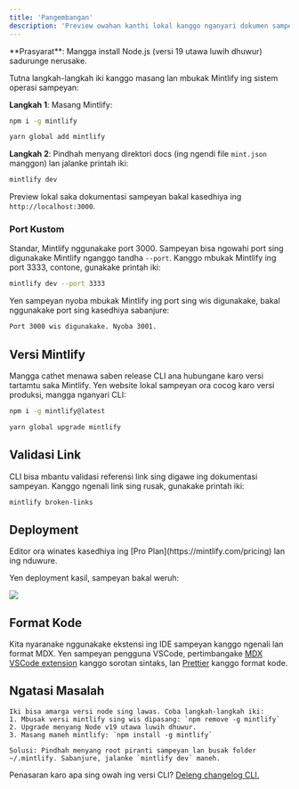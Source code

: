 ```yaml
---
title: 'Pangembangan'
description: 'Preview owahan kanthi lokal kanggo nganyari dokumen sampeyan'
---
```


<Info>
  **Prasyarat**: Mangga install Node.js (versi 19 utawa luwih dhuwur) sadurunge nerusake.
</Info>

Tutna langkah-langkah iki kanggo masang lan mbukak Mintlify ing sistem operasi sampeyan:

**Langkah 1**: Masang Mintlify:

<CodeGroup>

  ```bash npm
  npm i -g mintlify
  ```

```bash yarn
yarn global add mintlify
```

</CodeGroup>

**Langkah 2**: Pindhah menyang direktori docs (ing ngendi file `mint.json` manggon) lan jalanke printah iki:

```bash
mintlify dev
```

Preview lokal saka dokumentasi sampeyan bakal kasedhiya ing `http://localhost:3000`.

### Port Kustom

Standar, Mintlify nggunakake port 3000. Sampeyan bisa ngowahi port sing digunakake Mintlify nganggo tandha `--port`. Kanggo mbukak Mintlify ing port 3333, contone, gunakake printah iki:

```bash
mintlify dev --port 3333
```

Yen sampeyan nyoba mbukak Mintlify ing port sing wis digunakake, bakal nggunakake port sing kasedhiya sabanjure:

```md
Port 3000 wis digunakake. Nyoba 3001.
```

## Versi Mintlify

Mangga cathet menawa saben release CLI ana hubungane karo versi tartamtu saka Mintlify. Yen website lokal sampeyan ora cocog karo versi produksi, mangga nganyari CLI:

<CodeGroup>

```bash npm
npm i -g mintlify@latest
```

```bash yarn
yarn global upgrade mintlify
```

</CodeGroup>

## Validasi Link

CLI bisa mbantu validasi referensi link sing digawe ing dokumentasi sampeyan. Kanggo ngenali link sing rusak, gunakake printah iki:

```bash
mintlify broken-links
```

## Deployment

<Tip>
  Editor ora winates kasedhiya ing [Pro Plan](https://mintlify.com/pricing) lan
  ing nduwure.
</Tip>

Yen deployment kasil, sampeyan bakal weruh:

<Frame>
  <img src="/images/checks-passed.png" style={{ borderRadius: '0.5rem' }} />
</Frame>

## Format Kode

Kita nyaranake nggunakake ekstensi ing IDE sampeyan kanggo ngenali lan format MDX. Yen sampeyan pengguna VSCode, pertimbangake [MDX VSCode extension](https://marketplace.visualstudio.com/items?itemName=unifiedjs.vscode-mdx) kanggo sorotan sintaks, lan [Prettier](https://marketplace.visualstudio.com/items?itemName=esbenp.prettier-vscode) kanggo format kode.

## Ngatasi Masalah

<AccordionGroup>
  <Accordion title='Kesalahan: Ora bisa ngemot modul "sharp" nggunakake runtime darwin-arm64'>

    Iki bisa amarga versi node sing lawas. Coba langkah-langkah iki:
    1. Mbusak versi mintlify sing wis dipasang: `npm remove -g mintlify`
    2. Upgrade menyang Node v19 utawa luwih dhuwur.
    3. Masang maneh mintlify: `npm install -g mintlify`
  </Accordion>

  <Accordion title="Masalah: Nemokake kesalahan sing ora dingerteni">
  
    Solusi: Pindhah menyang root piranti sampeyan lan busak folder ~/.mintlify. Sabanjure, jalanke `mintlify dev` maneh.
  </Accordion>
</AccordionGroup>

Penasaran karo apa sing owah ing versi CLI? [Deleng changelog CLI.](https://www.npmjs.com/package/mintlify?activeTab=versions)